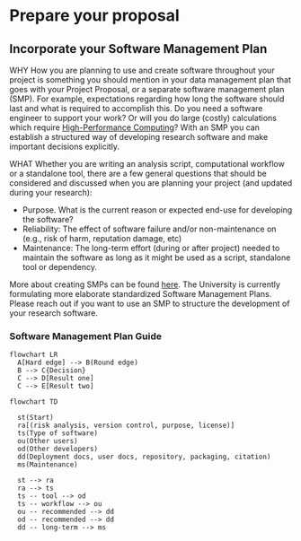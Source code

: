 # Prepare your proposal <i class="fa-solid fa-file-spreadsheet"></i> <i class="fa-solid fa-table"></i>

## Incorporate your Software Management Plan

WHY
How you are planning to use and create software throughout your project is something you should mention in your data management plan that goes with your Project Proposal, or a separate software management plan (SMP). For example, expectations regarding how long the software should last and what is required to accomplish this. Do you need a software engineer to support your work? Or will you do large (costly) calculations which require <a href="https://bazis.readthedocs.io/" target="_blank">High-Performance Computing</a>?
With an SMP you can establish a structured way of developing research software and make important decisions explicitly.
 

WHAT
Whether you are writing an analysis script, computational workflow or a standalone tool, there are a few general questions that should be considered and discussed when you are planning your project (and updated during your research):

- Purpose. What is the current reason or expected end-use for developing the software?
- Reliability: The effect of software failure and/or non-maintenance on (e.g., risk of harm, reputation damage, etc)
- Maintenance: The long-term effort (during or after project) needed to maintain the software as long as it might be used as a script, standalone tool or dependency.

More about creating SMPs can be found <a href="https://zenodo.org/doi/10.5281/zenodo.7038280" target="_blank">here</a>.
The University is currently formulating more elaborate standardized Software Management Plans. Please reach out if you want to use an SMP to structure the development of your research software.



::: {.callout-caution collapse="true"}
### Software Management Plan Guide

```mermaid
flowchart LR
  A[Hard edge] --> B(Round edge)
  B --> C{Decision}
  C --> D[Result one]
  C --> E[Result two]
```

:::

```mermaid
flowchart TD

  st(Start)
  ra[(risk analysis, version control, purpose, license)]
  ts(Type of software)
  ou(Other users)
  od(Other developers)
  dd(Deployment docs, user docs, repository, packaging, citation)
  ms(Maintenance)

  st --> ra
  ra --> ts
  ts -- tool --> od
  ts -- workflow --> ou
  ou -- recommended --> dd
  od -- recommended --> dd
  dd -- long-term --> ms
```

